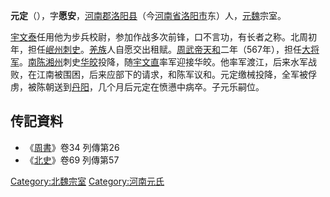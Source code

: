 '''元定'''（{{bd|6世紀||567年||}}），字'''愿安'''，[[河南郡|河南郡]][[洛阳县|洛阳县]]（今[[河南省|河南省]][[洛阳市|洛阳市]]东）人，[[元魏|元魏]]宗室。

[[宇文泰|宇文泰]]任用他为步兵校尉，参加作战多次前锋，口不言功，有长者之称。北周初年，担任[[岷州|岷州]][[刺史|刺史]]。[[羌族|羌族]]人自愿交出租赋。[[周武帝|周武帝]][[天和_(北周)|天和]]二年（567年），担任[[大将军_(东亚)|大将军]]。[[南陈|南陈]][[湘州|湘州]]刺史[[华皎|华皎]]投降，随[[宇文直|宇文直]]率军迎接华皎。他率军渡江，后来水军战败，在江南被围困，后来应部下的请求，和陈军议和。元定缴械投降，全军被俘虏，被陈朝送到[[丹阳|丹阳]]，几个月后元定在愤懑中病卒。子元乐嗣位。

==传記資料== 
* 《[[周書|周書]]》卷34 列傳第26
* 《[[北史|北史]]》卷69 列傳第57

[[Category:北魏宗室|Category:北魏宗室]]
[[Category:河南元氏|Category:河南元氏]]